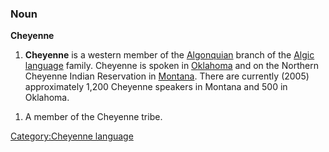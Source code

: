 ===Noun===
'''Cheyenne'''

# '''Cheyenne''' is a western member of the [[w:Algonquian languages|Algonquian]] branch of the [[w:Algic languages|Algic language]] family. Cheyenne is spoken in [[Oklahoma]] and on the Northern Cheyenne Indian Reservation in [[Montana]]. There are currently (2005) approximately 1,200 Cheyenne speakers in Montana and 500 in Oklahoma.

[[Category:Cheyenne language]]

# A member of the Cheyenne tribe.